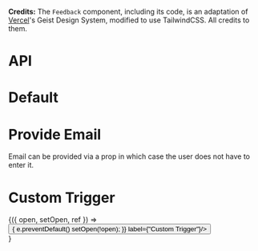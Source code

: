
<Meta title="Feedback" component={Feedback} />

**Credits:**
The `Feedback` component, including its code, is an adaptation of [Vercel](https://vercel.com/)'s Geist Design System, modified to use TailwindCSS. All credits to them.

# API

<Props of={Feedback} />

# Default

<Preview>
  <Story name="Default">
    <div className="flex h-full items-end justify-center w-full my-10" style={{ height: '300px' }} >
      <Feedback url="https://httpbin.org/post"/>
    </div>
  </Story>
</Preview>

# Provide Email

Email can be provided via a prop in which case the user does not have to enter it.

<Preview>
    <Story name="Provide Email">
        <div className="flex h-full items-end justify-center w-full my-10" style={{ height: '300px' }}>
            <Feedback url="https://httpbin.org/post" email={"test@email.com"} />
        </div>
    </Story>
</Preview>

# Custom Trigger

<Preview>
    <Story name="Custom Trigger">
        <div className="flex h-full items-end justify-center w-full my-10" style={{ height: '300px' }} >
            <Feedback url="https://httpbin.org/post" side="top">
                {({ open, setOpen, ref }) => <div style={{ width: '300px' }}>
                <Button className="absolute" variant="brand-p" size="normal" ref={ref} onClick={(e) => {
                    e.preventDefault()
                    setOpen(!open);
                }} label={"Custom Trigger"}/>
                </div>}
            </Feedback>
        </div>
    </Story>
</Preview>
